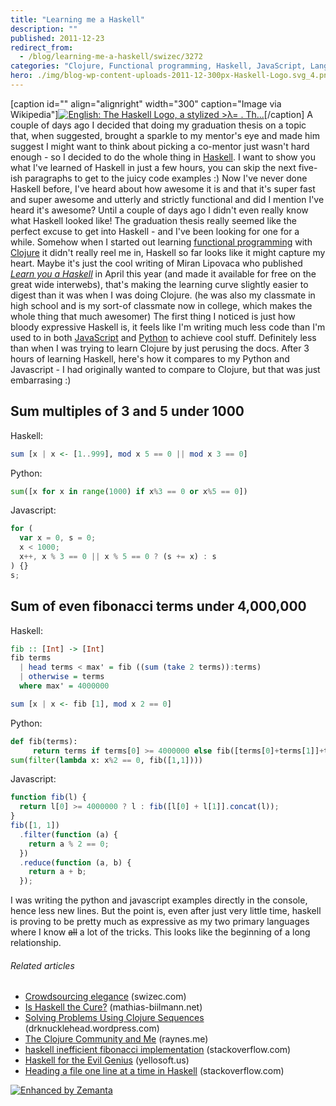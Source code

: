 ```yaml
---
title: "Learning me a Haskell"
description: ""
published: 2011-12-23
redirect_from:
  - /blog/learning-me-a-haskell/swizec/3272
categories: "Clojure, Functional programming, Haskell, JavaScript, Languages, Learning, Programming, python, Uncategorized"
hero: ./img/blog-wp-content-uploads-2011-12-300px-Haskell-Logo.svg_4.png
---
```


\[caption id="" align="alignright" width="300" caption="Image via Wikipedia"][![English: The Haskell Logo, a stylized >λ= . Th...](./img/blog-wp-content-uploads-2011-12-300px-Haskell-Logo.svg_4.png "English: The Haskell Logo, a stylized >λ= . Th...")](http://commons.wikipedia.org/wiki/File:Haskell-Logo.svg)\[/caption] A couple of days ago I decided that doing my graduation thesis on a topic that, when suggested, brought a sparkle to my mentor's eye and made him suggest I might want to think about picking a co-mentor just wasn't hard enough - so I decided to do the whole thing in [Haskell](http://haskell.org "Haskell (programming language)"). I want to show you what I've learned of Haskell in just a few hours, you can skip the next five-ish paragraphs to get to the juicy code examples :) Now I've never done Haskell before, I've heard about how awesome it is and that it's super fast and super awesome and utterly and strictly functional and did I mention I've heard it's awesome? Until a couple of days ago I didn't even really know what Haskell looked like! The graduation thesis really seemed like the perfect excuse to get into Haskell - and I've been looking for one for a while. Somehow when I started out learning [functional programming](http://en.wikipedia.org/wiki/Functional_programming "Functional programming") with [Clojure](http://clojure.org "Clojure") it didn't really reel me in, Haskell so far looks like it might capture my heart. Maybe it's just the cool writing of Miran Lipovaca who published _[Learn you a Haskell](http://learnyouahaskell.com/)_ in April this year (and made it available for free on the great wide interwebs), that's making the learning curve slightly easier to digest than it was when I was doing Clojure. (he was also my classmate in high school and is my sort-of classmate now in college, which makes the whole thing that much awesomer) The first thing I noticed is just how bloody expressive Haskell is, it feels like I'm writing much less code than I'm used to in both [JavaScript](http://en.wikipedia.org/wiki/JavaScript "JavaScript") and [Python](http://www.python.org/ "Python (programming language)") to achieve cool stuff. Definitely less than when I was trying to learn Clojure by just perusing the docs. After 3 hours of learning Haskell, here's how it compares to my Python and Javascript - I had originally wanted to compare to Clojure, but that was just embarrasing :)

## Sum multiples of 3 and 5 under 1000

Haskell:

```haskell
sum [x | x <- [1..999], mod x 5 == 0 || mod x 3 == 0]
```

Python:

```python
sum([x for x in range(1000) if x%3 == 0 or x%5 == 0])
```

Javascript:

```javascript
for (
  var x = 0, s = 0;
  x < 1000;
  x++, x % 3 == 0 || x % 5 == 0 ? (s += x) : s
) {}
s;
```

## Sum of even fibonacci terms under 4,000,000

Haskell:

```haskell
fib :: [Int] -> [Int]
fib terms
  | head terms < max' = fib ((sum (take 2 terms)):terms)
  | otherwise = terms
  where max' = 4000000

sum [x | x <- fib [1], mod x 2 == 0]
```

Python:

```python
def fib(terms):
     return terms if terms[0] >= 4000000 else fib([terms[0]+terms[1]]+terms)
sum(filter(lambda x: x%2 == 0, fib([1,1])))
```

Javascript:

```javascript
function fib(l) {
  return l[0] >= 4000000 ? l : fib([l[0] + l[1]].concat(l));
}
fib([1, 1])
  .filter(function (a) {
    return a % 2 == 0;
  })
  .reduce(function (a, b) {
    return a + b;
  });
```

I was writing the python and javascript examples directly in the console, hence less new lines. But the point is, even after just very little time, haskell is proving to be pretty much as expressive as my two primary languages where I know ~~all~~ a lot of the tricks. This looks like the beginning of a long relationship.

###### Related articles

- [Crowdsourcing elegance](http://swizec.com/blog/crowdsourcing-elegance/swizec/2608) (swizec.com)
- [Is Haskell the Cure?](http://mathias-biilmann.net/posts/2011/10/is-haskell-the-cure) (mathias-biilmann.net)
- [Solving Problems Using Clojure Sequences](http://drknucklehead.wordpress.com/2011/10/11/solving-problems-using-clojure-sequences/) (drknucklehead.wordpress.com)
- [The Clojure Community and Me](http://blog.raynes.me/blog/2011/11/27/the-clojure-community-and-me/) (raynes.me)
- [haskell inefficient fibonacci implementation](http://stackoverflow.com/questions/7854040/haskell-inefficient-fibonacci-implementation) (stackoverflow.com)
- [Haskell for the Evil Genius](http://www.yellosoft.us/evilgenius/) (yellosoft.us)
- [Heading a file one line at a time in Haskell](http://stackoverflow.com/questions/8366093/heading-a-file-one-line-at-a-time-in-haskell) (stackoverflow.com)

[![Enhanced by Zemanta](http://img.zemanta.com/zemified_e.png?x-id=9436ee3b-db83-41f4-bece-a7b4eb989080)](http://www.zemanta.com/ "Enhanced by Zemanta")

